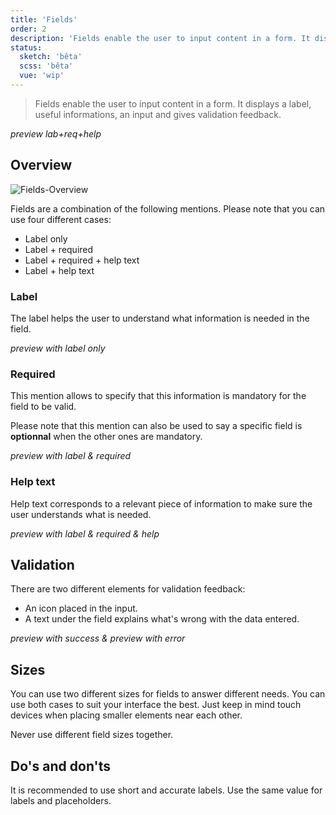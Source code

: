```yaml
---
title: 'Fields'
order: 2
description: 'Fields enable the user to input content in a form. It displays a label, useful informations, an input and gives validation feedback'
status:
  sketch: 'bêta'
  scss: 'bêta'
  vue: 'wip'
---
```


> Fields enable the user to input content in a form. It displays a label, useful informations, an input and gives validation feedback.

_preview lab+req+help_

## Overview

![Fields-Overview](Fields--Overview.png)

Fields are a combination of the following mentions. Please note that you can use four different cases:
  - Label only
  - Label + required
  - Label + required + help text
  - Label + help text

### Label

The label helps the user to understand what information is needed in the field.

_preview with label only_

### Required

This mention allows to specify that this information is mandatory for the field to be valid.

<Highlight theme="tips">

  Please note that this mention can also be used to say a specific field is **optionnal** when the other ones are mandatory.

</Highlight>

_preview with label & required_

### Help text

Help text corresponds to a relevant piece of information to make sure the user understands what is needed.

_preview with label & required & help_

## Validation

There are two different elements for validation feedback:
  - An icon placed in the input.
  - A text under the field explains what's wrong with the data entered.

_preview with success & preview with error_

## Sizes

You can use two different sizes for fields to answer different needs. You can use both cases to suit your interface the best. Just keep in mind touch devices when placing smaller elements near each other.

<Highlight theme="warning">

  Never use different field sizes together.

</Highlight>

## Do's and don'ts

<HintItem>
  It is recommended to use short and accurate labels.
</HintItem>

<HintItem dont>
  Use the same value for labels and placeholders.
</HintItem>
